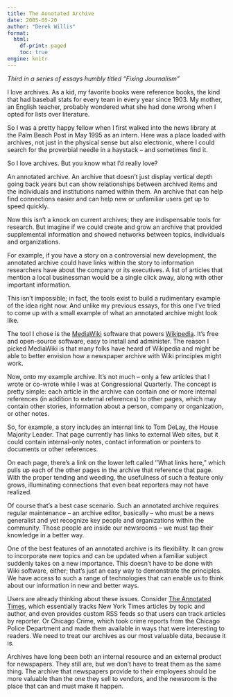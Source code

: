 ```yaml
---
title: The Annotated Archive
date: 2005-05-20
author: "Derek Willis"
format:
  html:
    df-print: paged
    toc: true
engine: knitr
---
```


_Third in a series of essays humbly titled "Fixing Journalism"_

I love archives. As a kid, my favorite books were reference books, the kind that had baseball stats for every team in every year since 1903. My mother, an English teacher, probably wondered what she had done wrong when I opted for lists over literature.

So I was a pretty happy fellow when I first walked into the news library at the Palm Beach Post in May 1995 as an intern. Here was a place loaded with archives, not just in the physical sense but also electronic, where I could search for the proverbial needle in a haystack – and sometimes find it.

So I love archives. But you know what I’d really love?

An annotated archive. An archive that doesn’t just display vertical depth going back years but can show relationships between archived items and the individuals and institutions named within them. An archive that can help find connections easier and can help new or unfamiliar users get up to speed quickly.

Now this isn’t a knock on current archives; they are indispensable tools for research. But imagine if we could create and grow an archive that provided supplemental information and showed networks between topics, individuals and organizations.

For example, if you have a story on a controversial new development, the annotated archive could have links within the story to information researchers have about the company or its executives. A list of articles that mention a local businessman would be a single click away, along with other important information.

This isn’t impossible; in fact, the tools exist to build a rudimentary example of the idea right now. And unlike my previous essays, for this one I’ve tried to come up with a small example of what an annotated archive might look like.

The tool I chose is the [MediaWiki](http://wikipedia.sourceforge.net/) software that powers [Wikipedia](http://en.wikipedia.org/wiki/Main_Page). It’s free and open-source software, easy to install and administer. The reason I picked MediaWiki is that many folks have heard of Wikipedia and might be able to better envision how a newspaper archive with Wiki principles might work.

Now, onto my example archive. It’s not much – only a few articles that I wrote or co-wrote while I was at Congressional Quarterly. The concept is pretty simple: each article in the archive can contain one or more internal references (in addition to external references) to other pages, which may contain other stories, information about a person, company or organization, or other notes.

So, for example, a story includes an internal link to Tom DeLay, the House Majority Leader. That page currently has links to external Web sites, but it could contain internal-only notes, contact information or pointers to documents or other references.

On each page, there’s a link on the lower left called ''What links here,” which pulls up each of the other pages in the archive that reference that page. With the proper tending and weeding, the usefulness of such a feature only grows, illuminating connections that even beat reporters may not have realized.

Of course that’s a best case scenario. Such an annotated archive requires regular maintenance – an archive editor, basically – who must be a news generalist and yet recognize key people and organizations within the community. Those people are inside our newsrooms – we must tap their knowledge in a better way.

One of the best features of an annotated archive is its flexibility. It can grow to incorporate new topics and can be updated when a familiar subject suddenly takes on a new importance. This doesn’t have to be done with Wiki software, either; that’s just an easy way to demonstrate the principles. We have access to such a range of technologies that can enable us to think about our information in new and better ways.

Users are already thinking about these issues. Consider [The Annotated Times](http://nytimes.blogrunner.com/), which essentially tracks New York Times articles by topic and author, and even provides custom RSS feeds so that users can track articles by reporter. Or Chicago Crime, which took crime reports from the Chicago Police Department and made them available in ways that were interesting to readers. We need to treat our archives as our most valuable data, because it is.

Archives have long been both an internal resource and an external product for newspapers. They still are, but we don’t have to treat them as the same thing. The archive that newspapers provide to their employees should be more valuable than the one they sell to vendors, and the newsroom is the place that can and must make it happen.